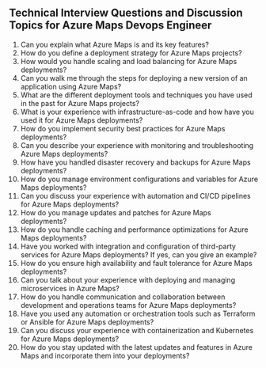 

## Technical Interview Questions and Discussion Topics for Azure Maps Devops Engineer

1. Can you explain what Azure Maps is and its key features?
2. How do you define a deployment strategy for Azure Maps projects?
3. How would you handle scaling and load balancing for Azure Maps deployments?
4. Can you walk me through the steps for deploying a new version of an application using Azure Maps?
5. What are the different deployment tools and techniques you have used in the past for Azure Maps projects?
6. What is your experience with infrastructure-as-code and how have you used it for Azure Maps deployments?
7. How do you implement security best practices for Azure Maps deployments?
8. Can you describe your experience with monitoring and troubleshooting Azure Maps deployments?
9. How have you handled disaster recovery and backups for Azure Maps deployments?
10. How do you manage environment configurations and variables for Azure Maps deployments?
11. Can you discuss your experience with automation and CI/CD pipelines for Azure Maps deployments?
12. How do you manage updates and patches for Azure Maps deployments?
13. How do you handle caching and performance optimizations for Azure Maps deployments?
14. Have you worked with integration and configuration of third-party services for Azure Maps deployments? If yes, can you give an example?
15. How do you ensure high availability and fault tolerance for Azure Maps deployments?
16. Can you talk about your experience with deploying and managing microservices in Azure Maps?
17. How do you handle communication and collaboration between development and operations teams for Azure Maps deployments?
18. Have you used any automation or orchestration tools such as Terraform or Ansible for Azure Maps deployments?
19. Can you discuss your experience with containerization and Kubernetes for Azure Maps deployments?
20. How do you stay updated with the latest updates and features in Azure Maps and incorporate them into your deployments?